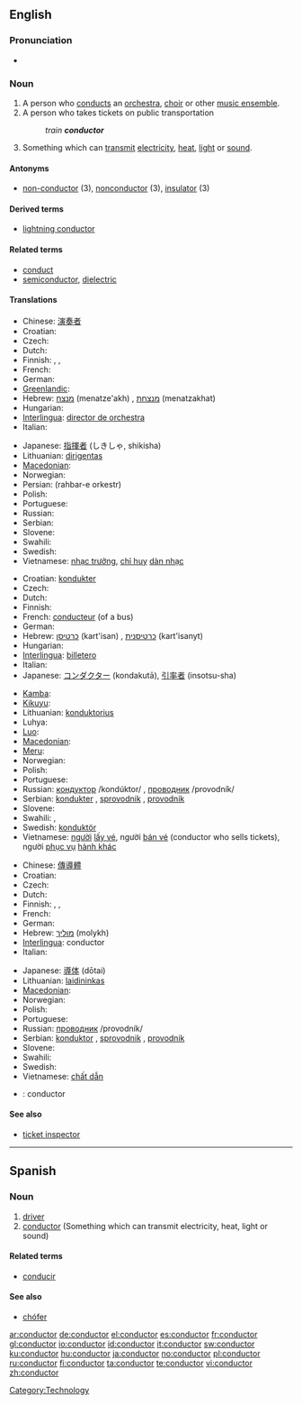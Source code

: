 ==English==

===Pronunciation===
* {{audio|en-us-conductor.ogg|Audio (US)}}

===Noun===
{{en-noun}}

# A person who [[conducts]] an [[orchestra]], [[choir]] or other [[music ensemble]].
# A person who takes tickets on public transportation
#: ''train '''conductor'''''
# Something which can [[transmit]] [[electricity]], [[heat]], [[light]] or [[sound]].

====Antonyms====
* [[non-conductor]] (3), [[nonconductor]] (3), [[insulator]] (3)

====Derived terms====
* [[lightning conductor]]

====Related terms====
* [[conduct]]
* [[semiconductor]], [[dielectric]]

====Translations====
{{trans-top|person who conducts an orchestra, choir or other music ensemble}}
* Chinese: [[演奏]][[者]]
* Croatian: {{t-|hr|ravnatelj|m}}
* Czech: {{t-|cs|dirigent|m}}
* Dutch: {{t+|nl|dirigent|m}}
* Finnish: {{t+|fi|kapellimestari}}, {{t|fi|kuoronjohtaja}}, {{t-|fi|orkesterinjohtaja}}
* French: {{t+|fr|chef d'orchestre|m}}
* German: {{t+|de|Dirigent|m}}
* [[Greenlandic]]: {{t-|kl|nipilersortuni ussersortuusoq|xs=Greenlandic}}
* Hebrew: [[מנצח]] (menatze'akh) {{m}}, [[מנצחת]] (menatzakhat) {{f}}
* Hungarian: {{t+|hu|karmester}}
* [[Interlingua]]: [[director de orchestra]]
* Italian: {{t-|it|direttore d'orchestra}}
{{trans-mid}}
* Japanese: [[指揮者]] (しきしゃ, shikisha)
* Lithuanian: [[dirigentas]] {{m}}
* [[Macedonian]]: {{t|mk|диригент|m|tr=dirigént|sc=Cyrl|xs=Macedonian}}
* Norwegian: {{t-|no|dirigent|m}}
* Persian: {{fa-Arab|[[رهبر ارکستر]]}} (rahbar-e orkestr)
* Polish: {{t+|pl|dyrygent|m}}
* Portuguese: {{t-|pt|maestro|m}}
* Russian: {{t+|ru|дирижёр|tr=dirižor|sc=Cyrl}}
* Serbian: {{t-|sr|dirigent|m}}
* Slovene: {{t+|sl|dirigent|m}}
* Swahili: {{t|sw|utingo|xs=Swahili}}
* Swedish: {{t+|sv|dirigent|c}}
* Vietnamese: [[nhạc trưởng]], [[chỉ huy]] [[dàn nhạc]]
{{trans-bottom}}

{{trans-top|person who takes tickets on public transportation}}
* Croatian: [[kondukter]] {{m}}
* Czech: {{t-|cs|průvodčí|m}}
* Dutch: {{t+|nl|conducteur|m}}
* Finnish: {{t+|fi|konduktööri}}
* French: [[conducteur]] (of a bus)
* German: {{t+|de|Schaffner|m}}
* Hebrew: [[כרטיסן]] (kart'isan) {{m}}, [[כרטיסנית]] (kart'isanyt) {{f}}
* Hungarian: {{t|hu|kalauz}}
* [[Interlingua]]: [[billetero]]
* Italian: {{t-|it|conducente}}
* Japanese: [[コンダクター]] (kondakutā), [[引率者]] (insotsu-sha)
{{trans-mid}}
* [[Kamba]]: {{tø|kam|kondakta}}
* [[Kikuyu]]: {{tø|ki|kondakta}}
* Lithuanian: [[konduktorius]] {{m}}
* Luhya: {{tø|luy|kondakita}}
* [[Luo]]: {{tø|luo|kondakta}}
* [[Macedonian]]: {{t-|mk|кондуктор|m|tr=kondúktor|sc=Cyrl|xs=Macedonian}}
* [[Meru]]: {{tø|mer|kondakta}}
* Norwegian: {{t|no|konduktør|m}}
* Polish: {{t-|pl|konduktor|m}}
* Portuguese: {{t+|pt|condutor|m}}
* Russian: [[кондуктор]] /kondúktor/ {{m}}, [[проводник]] /provodník/ {{m}}
* Serbian: [[kondukter]] {{m}}, [[sprovodnik]] {{m}}, [[provodnik]] {{m}}
* Slovene: {{t+|sl|sprevodnik|m}}
* Swahili: {{t|sw|utingo|xs=Swahili}},  {{t|sw|kondakta|xs=Swahili}}
* Swedish: [[konduktör]] {{c}}
* Vietnamese: [[người]] [[lấy vé]], người [[bán vé]] (conductor who sells tickets), người [[phục vụ]] [[hành khác]]
{{trans-bottom}}

{{trans-top|something which can transmit electricity, heat, light or sound}}
* Chinese: [[傳導]][[體]]
* Croatian: {{t-|hr|konduktor|m}}
* Czech: {{t+|cs|vodič|m}}
* Dutch: {{t-|nl|geleider|n}}
* Finnish: {{t+|fi|johde}}, {{t+|fi|johdin}}, {{t-|fi|johdatin}}
* French: {{t+|fr|conducteur}}
* German: {{t+|de|Leiter|m}}
* Hebrew: [[מוליך]] (molykh) {{m}}
* [[Interlingua]]: conductor
* Italian: {{t-|it|conducente}}
{{trans-mid}}
* Japanese: [[導体]] (dōtai)
* Lithuanian: [[laidininkas]] {{m}}
* [[Macedonian]]: {{t|mk|проводник|m|tr=próvodnik|sc=Cyrl|xs=Macedonian}}
* Norwegian: {{t+|no|leder|m}}
* Polish: {{t+|pl|przewodnik|m}}
* Portuguese: {{t+|pt|condutor|m}}
* Russian: [[проводник]] /provodník/ {{m}}
* Serbian: [[konduktor]] {{m}}, [[sprovodnik]] {{m}}, [[provodnik]] {{m}}
* Slovene: {{t+|sl|prevodnik|m}}
* Swahili: {{t|sw|utingo|xs=Swahili}}
* Swedish: {{t+|sv|ledare|c}}
* Vietnamese: [[chất dẫn]]
{{trans-bottom}}

{{checktrans-top}}
* {{ttbc|Spanish}}: conductor
{{checktrans-bottom}}

====See also====
* [[ticket inspector]]

[[Category:Technology]]

----

==Spanish==

===Noun===
{{es-noun-mf|f=conductora|mpl=conductores}}

# [[driver]]
# [[conductor#Enlish|conductor]] (Something which can transmit electricity, heat, light or sound)

====Related terms====
* [[conducir]]

====See also====
* [[chófer]]

[[ar:conductor]]
[[de:conductor]]
[[el:conductor]]
[[es:conductor]]
[[fr:conductor]]
[[gl:conductor]]
[[io:conductor]]
[[id:conductor]]
[[it:conductor]]
[[sw:conductor]]
[[ku:conductor]]
[[hu:conductor]]
[[ja:conductor]]
[[no:conductor]]
[[pl:conductor]]
[[ru:conductor]]
[[fi:conductor]]
[[ta:conductor]]
[[te:conductor]]
[[vi:conductor]]
[[zh:conductor]]